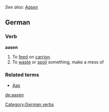 ''See also: [[Aasen]]''
==German==
===Verb===
'''aasen'''
#To [[feed]] on [[carrion]].
#To [[waste]] or [[spoil]] something, make a mess of

===Related terms===
*[[Aas]]

[[Category:German verbs]]

[[de:aasen]]